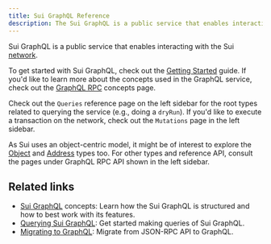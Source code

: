 ```yaml
---
title: Sui GraphQL Reference
description: The Sui GraphQL is a public service that enables interacting with the Sui network.
---
```


Sui GraphQL is a public service that enables interacting with the Sui [network](https://sui.io/networkinfo).

To get started with Sui GraphQL, check out the [Getting Started](/guides/developer/getting-started/graphql-rpc.mdx) guide. If you'd like to learn more about the concepts used in the GraphQL service, check out the [GraphQL RPC](/concepts/graphql-rpc.mdx) concepts page.

Check out the `Queries` reference page on the left sidebar for the root types related to querying the service (e.g., doing a `dryRun`). If you'd like to execute a transaction on the network, check out the `Mutations` page in the left sidebar.

As Sui uses an object-centric model, it might be of interest to explore the [Object](/references/sui-graphql/reference/objects/object.mdx) and [Address](/references/sui-graphql/reference/objects/address.mdx) types too. For other types and reference API, consult the pages under GraphQL RPC API shown in the left sidebar.

## Related links

- [Sui GraphQL](../concepts/graphql-rpc.mdx) concepts: Learn how the Sui GraphQL is structured and how to best work with its features.
- [Querying Sui GraphQL](../guides/developer/getting-started/graphql-rpc.mdx): Get started making queries of Sui GraphQL.
- [Migrating to GraphQL](../guides/developer/advanced/graphql-migration.mdx): Migrate from JSON-RPC API to GraphQL. 
